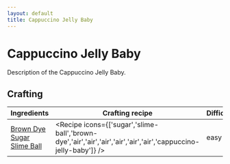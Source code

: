 ```yaml
---
layout: default
title: Cappuccino Jelly Baby
---
```



Cappuccino Jelly Baby
===================

Description of the Cappuccino Jelly Baby.

## Crafting

| Ingredients | Crafting recipe | Difficulty |
| ----------- | --------------- | ------------- |
| [Brown Dye](https://minecraft.wiki/w/Brown_Dye)<br/>[Sugar](https://minecraft.wiki/w/Sugar)<br/>[Slime Ball](https://minecraft.wiki/w/Slime_Ball) | <Recipe icons={['sugar','slime-ball','brown-dye','air','air','air','air','air','air','cappuccino-jelly-baby']} /> | easy |


